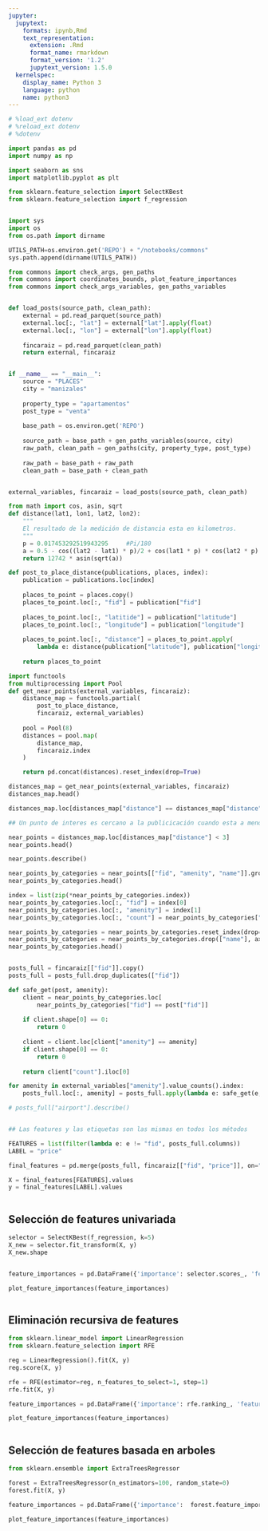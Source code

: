 ```yaml
---
jupyter:
  jupytext:
    formats: ipynb,Rmd
    text_representation:
      extension: .Rmd
      format_name: rmarkdown
      format_version: '1.2'
      jupytext_version: 1.5.0
  kernelspec:
    display_name: Python 3
    language: python
    name: python3
---
```


```python
# %load_ext dotenv
# %reload_ext dotenv
# %dotenv
```

```python
import pandas as pd
import numpy as np

import seaborn as sns
import matplotlib.pyplot as plt
```

```python
from sklearn.feature_selection import SelectKBest
from sklearn.feature_selection import f_regression
```

```python

```

```python
import sys
import os
from os.path import dirname

UTILS_PATH=os.environ.get('REPO') + "/notebooks/commons"
sys.path.append(dirname(UTILS_PATH))

from commons import check_args, gen_paths
from commons import coordinates_bounds, plot_feature_importances
from commons import check_args_variables, gen_paths_variables
```

```python

```

```python
def load_posts(source_path, clean_path):
    external = pd.read_parquet(source_path)
    external.loc[:, "lat"] = external["lat"].apply(float)
    external.loc[:, "lon"] = external["lon"].apply(float)
    
    fincaraiz = pd.read_parquet(clean_path)
    return external, fincaraiz
```

```python

```

```python
if __name__ == "__main__":
    source = "PLACES"
    city = "manizales"
    
    property_type = "apartamentos"
    post_type = "venta"
    
    base_path = os.environ.get('REPO')
    
    source_path = base_path + gen_paths_variables(source, city)
    raw_path, clean_path = gen_paths(city, property_type, post_type)
        
    raw_path = base_path + raw_path
    clean_path = base_path + clean_path
```

```python

```

```python
external_variables, fincaraiz = load_posts(source_path, clean_path)
```

```python
from math import cos, asin, sqrt
def distance(lat1, lon1, lat2, lon2):
    """
    El resultado de la medición de distancia esta en kilometros.
    """
    p = 0.017453292519943295     #Pi/180
    a = 0.5 - cos((lat2 - lat1) * p)/2 + cos(lat1 * p) * cos(lat2 * p) * (1 - cos((lon2 - lon1) * p)) / 2
    return 12742 * asin(sqrt(a))

def post_to_place_distance(publications, places, index):
    publication = publications.loc[index]
    
    places_to_point = places.copy()
    places_to_point.loc[:, "fid"] = publication["fid"]
    
    places_to_point.loc[:, "latitide"] = publication["latitude"]
    places_to_point.loc[:, "longitude"] = publication["longitude"]
    
    places_to_point.loc[:, "distance"] = places_to_point.apply(
        lambda e: distance(publication["latitude"], publication["longitude"], e["lat"], e["lon"]), axis=1)
        
    return places_to_point

import functools
from multiprocessing import Pool
def get_near_points(external_variables, fincaraiz):    
    distance_map = functools.partial(
        post_to_place_distance, 
        fincaraiz, external_variables)
    
    pool = Pool(8)
    distances = pool.map(
        distance_map,
        fincaraiz.index
    )

    return pd.concat(distances).reset_index(drop=True)
```

```python
distances_map = get_near_points(external_variables, fincaraiz)
distances_map.head()
```

```python
distances_map.loc[distances_map["distance"] == distances_map["distance"].min()]
```

```python
## Un punto de interes es cercano a la publicicación cuando esta a menos de 3 kilometros

near_points = distances_map.loc[distances_map["distance"] < 3]
near_points.head()
```

```python
near_points.describe()
```

```python
near_points_by_categories = near_points[["fid", "amenity", "name"]].groupby(["fid", "amenity"]).count()
near_points_by_categories.head()
```

```python
index = list(zip(*near_points_by_categories.index))
near_points_by_categories.loc[:, "fid"] = index[0]
near_points_by_categories.loc[:, "amenity"] = index[1]
near_points_by_categories.loc[:, "count"] = near_points_by_categories["name"]

near_points_by_categories = near_points_by_categories.reset_index(drop=True)
near_points_by_categories = near_points_by_categories.drop(["name"], axis=1)
near_points_by_categories.head()
```

```python

```

```python
posts_full = fincaraiz[["fid"]].copy()
posts_full = posts_full.drop_duplicates(["fid"])

def safe_get(post, amenity):
    client = near_points_by_categories.loc[
        near_points_by_categories["fid"] == post["fid"]]
    
    if client.shape[0] == 0:
        return 0
    
    client = client.loc[client["amenity"] == amenity]
    if client.shape[0] == 0:
        return 0
    
    return client["count"].iloc[0]
```

```python
for amenity in external_variables["amenity"].value_counts().index:
    posts_full.loc[:, amenity] = posts_full.apply(lambda e: safe_get(e, amenity), axis=1)
```

```python
# posts_full["airport"].describe()
```

```python

```

```python
## Las features y las etiquetas son las mismas en todos los métodos

FEATURES = list(filter(lambda e: e != "fid", posts_full.columns))
LABEL = "price"

final_features = pd.merge(posts_full, fincaraiz[["fid", "price"]], on="fid")

X = final_features[FEATURES].values
y = final_features[LABEL].values
```

```python

```

## Selección de features univariada

```python
selector = SelectKBest(f_regression, k=5)
X_new = selector.fit_transform(X, y)
X_new.shape
```

```python

```

```python
feature_importances = pd.DataFrame({'importance': selector.scores_, 'feature': FEATURES})
```

```python
plot_feature_importances(feature_importances)
```

```python

```

## Eliminación recursiva de features

```python
from sklearn.linear_model import LinearRegression
from sklearn.feature_selection import RFE
```

```python
reg = LinearRegression().fit(X, y)
reg.score(X, y)
```

```python
rfe = RFE(estimator=reg, n_features_to_select=1, step=1)
rfe.fit(X, y)
```

```python
feature_importances = pd.DataFrame({'importance': rfe.ranking_, 'feature': FEATURES})
```

```python
plot_feature_importances(feature_importances)
```

```python

```

## Selección de features basada en arboles

```python
from sklearn.ensemble import ExtraTreesRegressor
```

```python
forest = ExtraTreesRegressor(n_estimators=100, random_state=0)
forest.fit(X, y)
```

```python
feature_importances = pd.DataFrame({'importance':  forest.feature_importances_, 'feature': FEATURES})
```

```python
plot_feature_importances(feature_importances)
```

```python

```
